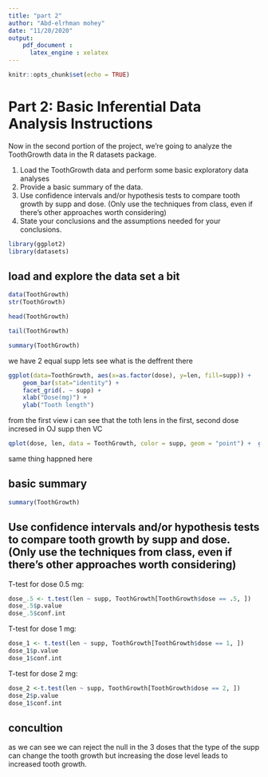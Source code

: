 ```yaml
---
title: "part 2"
author: "Abd-elrhman mohey"
date: "11/20/2020"
output: 
    pdf_document :
      latex_engine : xelatex
---
```


```r
knitr::opts_chunk$set(echo = TRUE)
```

# Part 2: Basic Inferential Data Analysis Instructions
Now in the second portion of the project, we're going to analyze the ToothGrowth data in the R datasets package.

1.  Load the ToothGrowth data and perform some basic exploratory data analyses
2.  Provide a basic summary of the data.
3.  Use confidence intervals and/or hypothesis tests to compare tooth growth by supp and dose. (Only use the techniques from class, even if there's other approaches worth considering)
4.  State your conclusions and the assumptions needed for your conclusions.

```r
library(ggplot2)
library(datasets)
```

## load and explore the data set a bit 

```r
data(ToothGrowth)
str(ToothGrowth)
```

```r
head(ToothGrowth)
```

```r
tail(ToothGrowth)
```


```r
summary(ToothGrowth)
```

we have 2 equal supp lets see what is the deffrent there 

```r
ggplot(data=ToothGrowth, aes(x=as.factor(dose), y=len, fill=supp)) +
    geom_bar(stat="identity") +
    facet_grid(. ~ supp) +
    xlab("Dose(mg)") +
    ylab("Tooth length")
```
from the first view i can see that the toth lens in the first, second dose incresed in OJ supp then VC 

```r
qplot(dose, len, data = ToothGrowth, color = supp, geom = "point") +  geom_smooth(method = "lm")  + labs(x = "Dose(mg)", y = "Tooth length")
```
same thing happned here 

## basic summary 

```r
summary(ToothGrowth)
```

## Use confidence intervals and/or hypothesis tests to compare tooth growth by supp and dose. (Only use the techniques from class, even if there’s other approaches worth considering)

T-test for dose 0.5 mg:
```r
dose_.5 <- t.test(len ~ supp, ToothGrowth[ToothGrowth$dose == .5, ])
dose_.5$p.value
dose_.5$conf.int
```

T-test for dose 1 mg:
```r
dose_1 <- t.test(len ~ supp, ToothGrowth[ToothGrowth$dose == 1, ])
dose_1$p.value
dose_1$conf.int
```
T-test for dose 2 mg:
```r
dose_2 <-t.test(len ~ supp, ToothGrowth[ToothGrowth$dose == 2, ])
dose_2$p.value
dose_1$conf.int
```

## concultion 

as we can see we can reject the null in the 3 doses that the type of the supp can change the tooth growth but increasing the dose level leads to increased tooth growth.


